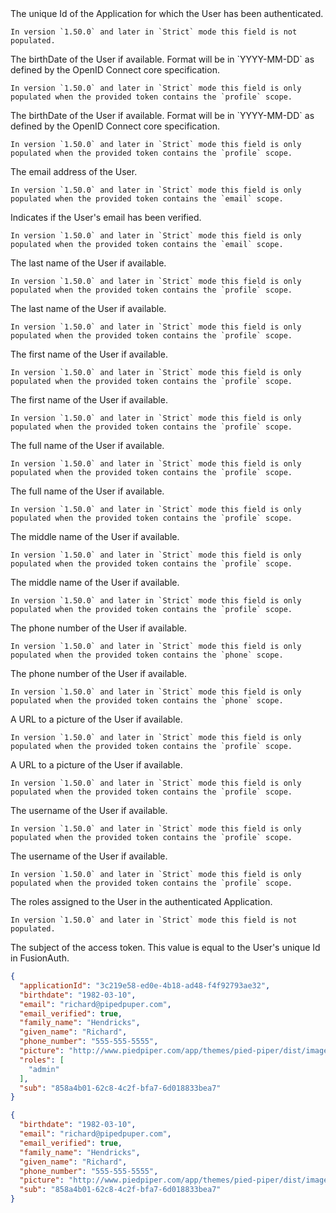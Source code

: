 
<APIBlock>
  <APIField name="applicationId" type="UUID">
    The unique Id of the Application for which the User has been authenticated.

    In version `1.50.0` and later in `Strict` mode this field is not populated.
  </APIField>
  <APIField name="birthdate" type="String" since="1.1.0" renderif={props.show_since}>
    The birthDate of the User if available.
    Format will be in `YYYY-MM-DD` as defined by the OpenID Connect core specification.

    In version `1.50.0` and later in `Strict` mode this field is only populated when the provided token contains the `profile` scope.
  </APIField>
  <APIField name="birthdate" type="String" renderif={!props.show_since}>
    The birthDate of the User if available.
    Format will be in `YYYY-MM-DD` as defined by the OpenID Connect core specification.

    In version `1.50.0` and later in `Strict` mode this field is only populated when the provided token contains the `profile` scope.
  </APIField>
  <APIField name="email" type="String">
    The email address of the User.

    In version `1.50.0` and later in `Strict` mode this field is only populated when the provided token contains the `email` scope.
  </APIField>
  <APIField name="email_verified" type="Boolean">
    Indicates if the User's email has been verified.

    In version `1.50.0` and later in `Strict` mode this field is only populated when the provided token contains the `email` scope.
  </APIField>
  <APIField name="family_name" type="String" since="1.1.0" renderif={props.show_since}>
    The last name of the User if available.

    In version `1.50.0` and later in `Strict` mode this field is only populated when the provided token contains the `profile` scope.
  </APIField>
  <APIField name="family_name" type="String" renderif={!props.show_since}>
    The last name of the User if available.

    In version `1.50.0` and later in `Strict` mode this field is only populated when the provided token contains the `profile` scope.
  </APIField>
  <APIField name="given_name" type="String" since="1.1.0" renderif={props.show_since}>
    The first name of the User if available.

    In version `1.50.0` and later in `Strict` mode this field is only populated when the provided token contains the `profile` scope.
  </APIField>
  <APIField name="given_name" type="String"  renderif={!props.show_since}>
    The first name of the User if available.

    In version `1.50.0` and later in `Strict` mode this field is only populated when the provided token contains the `profile` scope.
  </APIField>
  <APIField name="name" type="String" since="1.1.0" renderif={props.show_since}>
    The full name of the User if available.

    In version `1.50.0` and later in `Strict` mode this field is only populated when the provided token contains the `profile` scope.
  </APIField>
  <APIField name="name" type="String" renderif={!props.show_since}>
    The full name of the User if available.

    In version `1.50.0` and later in `Strict` mode this field is only populated when the provided token contains the `profile` scope.
  </APIField>
  <APIField name="middle_name" type="String" since="1.1.0" renderif={props.show_since}>
    The middle name of the User if available.

    In version `1.50.0` and later in `Strict` mode this field is only populated when the provided token contains the `profile` scope.
  </APIField>
  <APIField name="middle_name" type="String" renderif={!props.show_since}>
    The middle name of the User if available.

    In version `1.50.0` and later in `Strict` mode this field is only populated when the provided token contains the `profile` scope.
  </APIField>
  <APIField name="phone_number" type="String" since="1.1.0" renderif={props.show_since}>
    The phone number of the User if available.

    In version `1.50.0` and later in `Strict` mode this field is only populated when the provided token contains the `phone` scope.
  </APIField>
  <APIField name="phone_number" type="String" renderif={!props.show_since}>
    The phone number of the User if available.

    In version `1.50.0` and later in `Strict` mode this field is only populated when the provided token contains the `phone` scope.
  </APIField>
  <APIField name="picture" type="String" since="1.1.0" renderif={props.show_since}>
    A URL to a picture of the User if available.

    In version `1.50.0` and later in `Strict` mode this field is only populated when the provided token contains the `profile` scope.
  </APIField>
  <APIField name="picture" type="String" renderif={!props.show_since}>
    A URL to a picture of the User if available.

    In version `1.50.0` and later in `Strict` mode this field is only populated when the provided token contains the `profile` scope.
  </APIField>
  <APIField name="preferred_username" type="String" since="1.1.0" renderif={props.show_since}>
    The username of the User if available.

    In version `1.50.0` and later in `Strict` mode this field is only populated when the provided token contains the `profile` scope.
  </APIField>
  <APIField name="preferred_username" type="String" renderif={!props.show_since}>
    The username of the User if available.

    In version `1.50.0` and later in `Strict` mode this field is only populated when the provided token contains the `profile` scope.
  </APIField>
  <APIField name="roles" type="Array">
    The roles assigned to the User in the authenticated Application.

    In version `1.50.0` and later in `Strict` mode this field is not populated.
  </APIField>
  <APIField name="sub" type="UUID">
    The subject of the access token.
    This value is equal to the User's unique Id in FusionAuth.
  </APIField>
</APIBlock>

```json title="Example JSON Response (Compatibility)"
{
  "applicationId": "3c219e58-ed0e-4b18-ad48-f4f92793ae32",
  "birthdate": "1982-03-10",
  "email": "richard@pipedpuper.com",
  "email_verified": true,
  "family_name": "Hendricks",
  "given_name": "Richard",
  "phone_number": "555-555-5555",
  "picture": "http://www.piedpiper.com/app/themes/pied-piper/dist/images/photo-richard.png",
  "roles": [
    "admin"
  ],
  "sub": "858a4b01-62c8-4c2f-bfa7-6d018833bea7"
}
```

```json title="Example JSON Response (Strict)"
{
  "birthdate": "1982-03-10",
  "email": "richard@pipedpuper.com",
  "email_verified": true,
  "family_name": "Hendricks",
  "given_name": "Richard",
  "phone_number": "555-555-5555",
  "picture": "http://www.piedpiper.com/app/themes/pied-piper/dist/images/photo-richard.png",
  "sub": "858a4b01-62c8-4c2f-bfa7-6d018833bea7"
}
```
